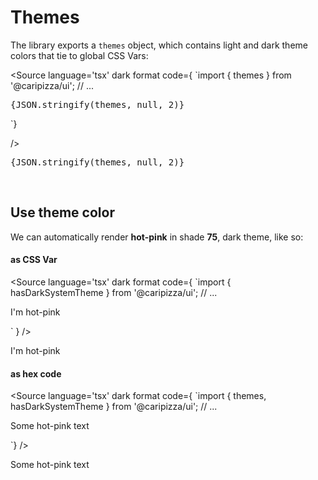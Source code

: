 
<Meta title='Theme/Colors' />

# Themes
The library exports a `themes` object, which contains light and dark theme colors that tie to global CSS Vars:

<Source
  language='tsx'
  dark
  format
  code={
`import { themes } from '@caripizza/ui';
// ...
<pre>{JSON.stringify(themes, null, 2)}</pre>`}
/>

<div className="sbdocs-div">
  <pre>{JSON.stringify(themes, null, 2)}</pre>
</div>

<br />

## Use theme color

We can automatically render <strong>hot-pink</strong> in shade <strong>75</strong>, dark theme, like so:

#### as CSS Var

<Source
  language='tsx'
  dark
  format
  code={
`import { hasDarkSystemTheme } from '@caripizza/ui';
// ...
<p className={hasDarkSystemTheme() && 'dark'} style={{ color: 'rgb(var(--color-hot-pink) / 0.75)' }}>I'm hot-pink</p>`
}
/>

<p className={hasDarkSystemTheme() && 'dark'} style={{ color: 'rgb(var(--color-hot-pink) / 0.75)' }}>I'm hot-pink</p>

#### as hex code

<Source
  language='tsx'
  dark
  format
  code={
`import { themes, hasDarkSystemTheme } from '@caripizza/ui';
// ...
<p style={{ color: \`\${themes[hasDarkSystemTheme() ? 'dark' : 'light'].colors['hot-pink'][75]}\` }}>Some hot-pink text</p>`}
/>

<p style={{ color: `${themes[hasDarkSystemTheme() ? 'dark' : 'light'].colors['hot-pink'][75]}` }}>Some hot-pink text</p>
